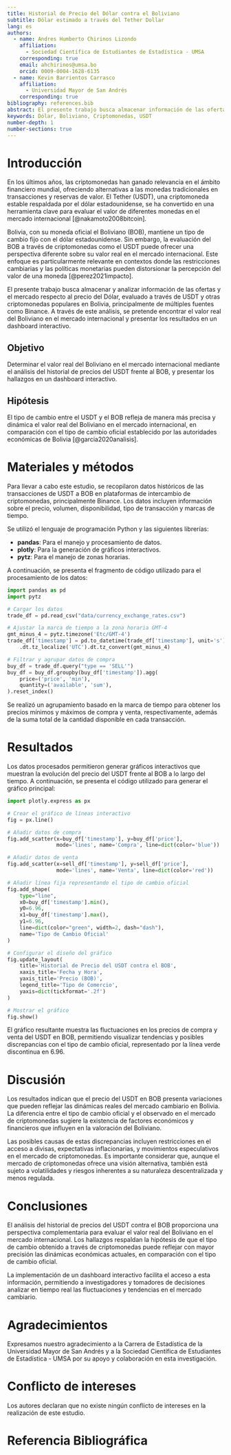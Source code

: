 ```yaml
---
title: Historial de Precio del Dólar contra el Boliviano
subtitle: Dólar estimado a través del Tether Dollar
lang: es
authors:
  - name: Andres Humberto Chirinos Lizondo
    affiliation: 
      - Sociedad Científica de Estudiantes de Estadística - UMSA
    corresponding: true
    email: ahchirinos@umsa.bo
    orcid: 0009-0004-1628-6135
  - name: Kevin Barrientos Carrasco
    affiliation: 
      - Universidad Mayor de San Andrés
    corresponding: true
bibliography: references.bib
abstract: El presente trabajo busca almacenar información de las ofertas y el mercado respecto al precio del Dólar que está evaluado a través de USDT y otras criptomonedas al Boliviano, siendo un método para encontrar el valor real del Boliviano en el mercado internacional. Sus resultados se presentan en un dashboard publicado para estos fines.
keywords: Dólar, Boliviano, Criptomonedas, USDT
number-depth: 1
number-sections: true
---
```


# Introducción

En los últimos años, las criptomonedas han ganado relevancia en el ámbito financiero mundial, ofreciendo alternativas a las monedas tradicionales en transacciones y reservas de valor. El Tether (USDT), una criptomoneda estable respaldada por el dólar estadounidense, se ha convertido en una herramienta clave para evaluar el valor de diferentes monedas en el mercado internacional [@nakamoto2008bitcoin].

Bolivia, con su moneda oficial el Boliviano (BOB), mantiene un tipo de cambio fijo con el dólar estadounidense. Sin embargo, la evaluación del BOB a través de criptomonedas como el USDT puede ofrecer una perspectiva diferente sobre su valor real en el mercado internacional. Este enfoque es particularmente relevante en contextos donde las restricciones cambiarias y las políticas monetarias pueden distorsionar la percepción del valor de una moneda [@perez2021impacto].

El presente trabajo busca almacenar y analizar información de las ofertas y el mercado respecto al precio del Dólar, evaluado a través de USDT y otras criptomonedas populares en Bolivia, principalmente de múltiples fuentes como Binance. A través de este análisis, se pretende encontrar el valor real del Boliviano en el mercado internacional y presentar los resultados en un dashboard interactivo.

## Objetivo

Determinar el valor real del Boliviano en el mercado internacional mediante el análisis del historial de precios del USDT frente al BOB, y presentar los hallazgos en un dashboard interactivo.

## Hipótesis

El tipo de cambio entre el USDT y el BOB refleja de manera más precisa y dinámica el valor real del Boliviano en el mercado internacional, en comparación con el tipo de cambio oficial establecido por las autoridades económicas de Bolivia [@garcia2020analisis]. 

# Materiales y métodos

Para llevar a cabo este estudio, se recopilaron datos históricos de las transacciones de USDT a BOB en plataformas de intercambio de criptomonedas, principalmente Binance. Los datos incluyen información sobre el precio, volumen, disponibilidad, tipo de transacción y marcas de tiempo.

Se utilizó el lenguaje de programación Python y las siguientes librerías:

- **pandas**: Para el manejo y procesamiento de datos.
- **plotly**: Para la generación de gráficos interactivos.
- **pytz**: Para el manejo de zonas horarias.

A continuación, se presenta el fragmento de código utilizado para el procesamiento de los datos:

```python
import pandas as pd
import pytz

# Cargar los datos
trade_df = pd.read_csv("data/currency_exchange_rates.csv")

# Ajustar la marca de tiempo a la zona horaria GMT-4
gmt_minus_4 = pytz.timezone('Etc/GMT-4')
trade_df['timestamp'] = pd.to_datetime(trade_df['timestamp'], unit='s')\
    .dt.tz_localize('UTC').dt.tz_convert(gmt_minus_4)

# Filtrar y agrupar datos de compra
buy_df = trade_df.query("type == 'SELL'")
buy_df = buy_df.groupby(buy_df['timestamp']).agg(
    price=('price', 'min'),
    quantity=('available', 'sum'),
).reset_index()
```

Se realizó un agrupamiento basado en la marca de tiempo para obtener los precios mínimos y máximos de compra y venta, respectivamente, además de la suma total de la cantidad disponible en cada transacción.

# Resultados
Los datos procesados permitieron generar gráficos interactivos que muestran la evolución del precio del USDT frente al BOB a lo largo del tiempo. A continuación, se presenta el código utilizado para generar el gráfico principal:

```python
import plotly.express as px

# Crear el gráfico de líneas interactivo
fig = px.line()

# Añadir datos de compra
fig.add_scatter(x=buy_df['timestamp'], y=buy_df['price'],
                mode='lines', name='Compra', line=dict(color='blue'))

# Añadir datos de venta
fig.add_scatter(x=sell_df['timestamp'], y=sell_df['price'],
                mode='lines', name='Venta', line=dict(color='red'))

# Añadir línea fija representando el tipo de cambio oficial
fig.add_shape(
    type="line",
    x0=buy_df['timestamp'].min(),
    y0=6.96,
    x1=buy_df['timestamp'].max(),
    y1=6.96,
    line=dict(color="green", width=2, dash="dash"),
    name='Tipo de Cambio Oficial'
)

# Configurar el diseño del gráfico
fig.update_layout(
    title='Historial de Precio del USDT contra el BOB',
    xaxis_title='Fecha y Hora',
    yaxis_title='Precio (BOB)',
    legend_title='Tipo de Comercio',
    yaxis=dict(tickformat='.2f')
)

# Mostrar el gráfico
fig.show()
```

El gráfico resultante muestra las fluctuaciones en los precios de compra y venta del USDT en BOB, permitiendo visualizar tendencias y posibles discrepancias con el tipo de cambio oficial, representado por la línea verde discontinua en 6.96.

# Discusión
Los resultados indican que el precio del USDT en BOB presenta variaciones que pueden reflejar las dinámicas reales del mercado cambiario en Bolivia. La diferencia entre el tipo de cambio oficial y el observado en el mercado de criptomonedas sugiere la existencia de factores económicos y financieros que influyen en la valoración del Boliviano.

Las posibles causas de estas discrepancias incluyen restricciones en el acceso a divisas, expectativas inflacionarias, y movimientos especulativos en el mercado de criptomonedas. Es importante considerar que, aunque el mercado de criptomonedas ofrece una visión alternativa, también está sujeto a volatilidades y riesgos inherentes a su naturaleza descentralizada y menos regulada.

# Conclusiones
El análisis del historial de precios del USDT contra el BOB proporciona una perspectiva complementaria para evaluar el valor real del Boliviano en el mercado internacional. Los hallazgos respaldan la hipótesis de que el tipo de cambio obtenido a través de criptomonedas puede reflejar con mayor precisión las dinámicas económicas actuales, en comparación con el tipo de cambio oficial.

La implementación de un dashboard interactivo facilita el acceso a esta información, permitiendo a investigadores y tomadores de decisiones analizar en tiempo real las fluctuaciones y tendencias en el mercado cambiario.

# Agradecimientos {.unnumbered}
Expresamos nuestro agradecimiento a la Carrera de Estadística de la Universidad Mayor de San Andrés y a la Sociedad Científica de Estudiantes de Estadística - UMSA por su apoyo y colaboración en esta investigación.

# Conflicto de intereses {.unnumbered}
Los autores declaran que no existe ningún conflicto de intereses en la realización de este estudio.

# Referencia Bibliográfica {.unnumbered}

::: {#refs}
:::